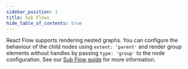 ```yaml
---
sidebar_position: 1
title: Sub Flows
hide_table_of_contents: true
---
```



React Flow supports rendering nested graphs. You can configure the behaviour of the child nodes using `extent: 'parent'` and render group elements without handles by passing `type: 'group'` to the node configuration. See our [Sub Flow guide](/docs/guides/sub-flows) for more information.

<CodeViewer codePath="example-flows/SubFlows" />
